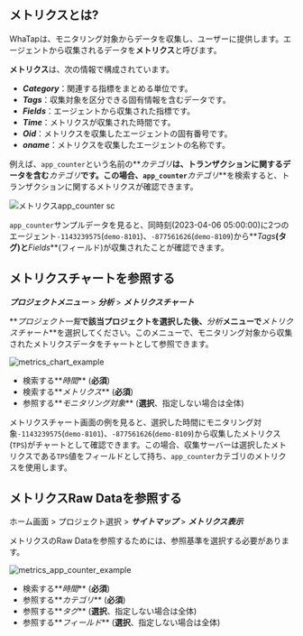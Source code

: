 ## メトリクスとは?

WhaTapは、モニタリング対象からデータを収集し、ユーザーに提供します。エージェントから収集されるデータを**メトリクス**と呼びます。 

<div style={{textAlign: 'center'}}>

<ImgLang img='metrics-overview.png' desc='Metrics overview' />

</div>

**メトリクス**は、次の情報で構成されています。

-   **_Category_**：関連する指標をまとめる単位です。
-   **_Tags_**：収集対象を区分できる固有情報を含むデータです。
-   **_Fields_**：エージェントから収集された指標です。
-   **_Time_**：メトリクスが収集された時間です。
-   **_Oid_**：メトリクスを収集したエージェントの固有番号です。
-   **_oname_**：メトリクスを収集したエージェントの名称です。

例えば、`app_counter`という名前の**_カテゴリ_**は、トランザクションに関するデータを含む**_カテゴリ_**です。この場合、`app_counter`**_カテゴリ_**を検索すると、トランザクションに関するメトリクスが確認できます。

<!-- ![metrics_app_counter_example](https://img.whatap.io/media/images/metrics_app_counter_example.png) -->

![メトリクスapp_counter sc](/img/metrics-raw-data-table-java.png)

`app_counter`サンプルデータを見ると、同時刻(2023-04-06 05:00:00)に2つのエージェント`-1143239575`(`demo-8101`)、`-877561626`(`demo-8109`)から**_Tags_**(タグ)と**_Fields_**(フィールド)が収集されたことが確認できます。

## メトリクスチャートを参照する

**_プロジェクトメニュー_** > **_分析_** > **_メトリクスチャート_**

<!-- 와탭 에이전트 설치를 완료했다면 [와탭 모니터링 서비스](https://service.whatap.io/account/login)에 로그인하세요. 초기 화면은 ***프로젝트 목록***입니다. ***프로젝트 목록***에서 에이전트를 설치한 애플리케이션 서버를 확인할 수 있습니다. 에이전트를 설치한 하나의 애플리케이션 서버는 프로젝트이며, 모니터링 단위입니다. -->

**_プロジェクト一覧_**で該当プロジェクトを選択した後、**_分析_**メニューで**_メトリクスチャート_**を選択してください。このメニューで、モニタリング対象から収集されたメトリクスデータをチャートとして参照できます。

<!-- 모니터링 대상으로부터 수집된 **메트릭스**들은 차트로 표현될 수 있습니다. -->

<!-- ![metrics_chart_example](https://img.whatap.io/media/images/metrics_chart_example.png) -->

![metrics_chart_example](/img/metrics-chart-java.png)

-   検索する**_時間_** (**必須**)
-   検索する**_メトリクス_** (**必須**)
-   参照する**_モニタリング対象_** (**選択**、指定しない場合は全体)

メトリクスチャート画面の例を見ると、選択した時間にモニタリング対象`-1143239575`(`demo-8101`)、`-877561626`(`demo-8109`)から収集したメトリクス(`TPS`)がチャートとして確認できます。この場合、収集サーバーは選択したメトリクスである`TPS`値をフィールドとして持ち、`app_counter`カテゴリのメトリクスを使用します。

<!-- 

지표 값을 필드로 가지는 카테고리의 메트릭스가 사용됩니다.

-->

## メトリクスRaw Dataを参照する

ホーム画面 > プロジェクト選択 > **_サイトマップ_** > **_メトリクス表示_**

メトリクスのRaw Dataを参照するためには、参照基準を選択する必要があります。 

<!-- ![metrics_app_counter_example_2](https://img.whatap.io/media/images/metrics_app_counter_example_2.png) -->

![metrics_app_counter_example](/img/metrics-raw-data-java.png)

-   検索する**_時間_** (**必須**)
-   参照する**_カテゴリ_** (**必須**)
-   参照する**_タグ_** (**選択**、指定しない場合は全体)
-   参照する**_フィールド_** (**選択**、指定しない場合は全体)
